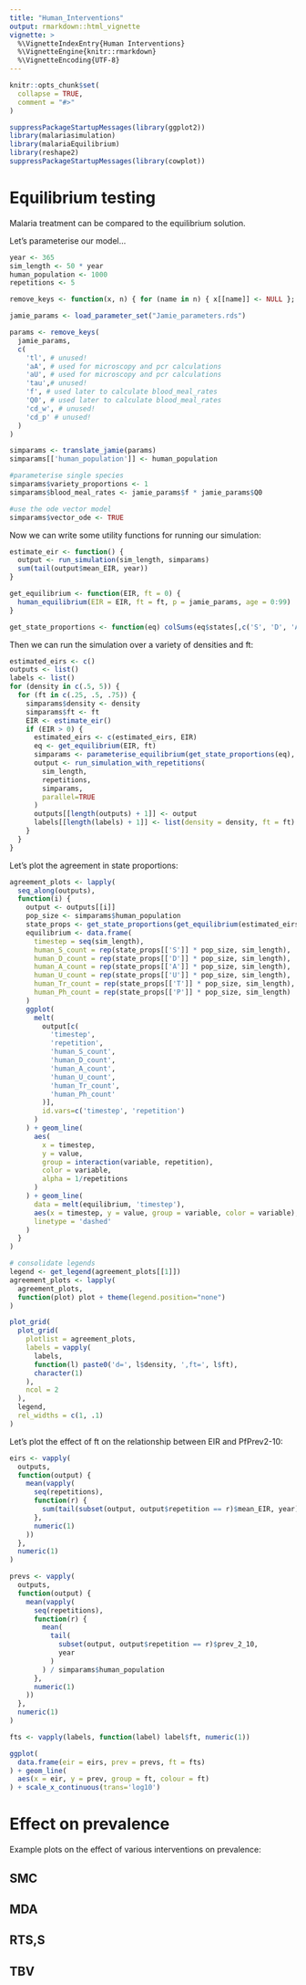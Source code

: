 ```yaml
---
title: "Human_Interventions"
output: rmarkdown::html_vignette
vignette: >
  %\VignetteIndexEntry{Human Interventions}
  %\VignetteEngine{knitr::rmarkdown}
  %\VignetteEncoding{UTF-8}
---
```


```r
knitr::opts_chunk$set(
  collapse = TRUE,
  comment = "#>"
)
```

```r
suppressPackageStartupMessages(library(ggplot2))
library(malariasimulation)
library(malariaEquilibrium)
library(reshape2)
suppressPackageStartupMessages(library(cowplot))
```

# Equilibrium testing

Malaria treatment can be compared to the equilibrium solution.

Let's parameterise our model...

```r
year <- 365
sim_length <- 50 * year
human_population <- 1000
repetitions <- 5

remove_keys <- function(x, n) { for (name in n) { x[[name]] <- NULL }; x }

jamie_params <- load_parameter_set("Jamie_parameters.rds")

params <- remove_keys(
  jamie_params,
  c(
    'tl', # unused!
    'aA', # used for microscopy and pcr calculations
    'aU', # used for microscopy and pcr calculations
    'tau',# unused!
    'f', # used later to calculate blood_meal_rates
    'Q0', # used later to calculate blood_meal_rates
    'cd_w', # unused!
    'cd_p' # unused!
  )
)

simparams <- translate_jamie(params)
simparams[['human_population']] <- human_population

#parameterise single species
simparams$variety_proportions <- 1
simparams$blood_meal_rates <- jamie_params$f * jamie_params$Q0

#use the ode vector model
simparams$vector_ode <- TRUE
```

Now we can write some utility functions for running our simulation:

```r
estimate_eir <- function() {
  output <- run_simulation(sim_length, simparams)
  sum(tail(output$mean_EIR, year))
}

get_equilibrium <- function(EIR, ft = 0) {
  human_equilibrium(EIR = EIR, ft = ft, p = jamie_params, age = 0:99)
}

get_state_proportions <- function(eq) colSums(eq$states[,c('S', 'D', 'A', 'U', 'T', 'P')])
```

Then we can run the simulation over a variety of densities and ft:

```r
estimated_eirs <- c()
outputs <- list()
labels <- list()
for (density in c(.5, 5)) {
  for (ft in c(.25, .5, .75)) {
    simparams$density <- density
    simparams$ft <- ft
    EIR <- estimate_eir()
    if (EIR > 0) {
      estimated_eirs <- c(estimated_eirs, EIR)
      eq <- get_equilibrium(EIR, ft)
      simparams <- parameterise_equilibrium(get_state_proportions(eq), simparams)
      output <- run_simulation_with_repetitions(
        sim_length,
        repetitions,
        simparams,
        parallel=TRUE
      )
      outputs[[length(outputs) + 1]] <- output
      labels[[length(labels) + 1]] <- list(density = density, ft = ft)
    }
  }
}
```

Let's plot the agreement in state proportions:

```r

agreement_plots <- lapply(
  seq_along(outputs),
  function(i) {
    output <- outputs[[i]]
    pop_size <- simparams$human_population
    state_props <- get_state_proportions(get_equilibrium(estimated_eirs[[i]]))
    equilibrium <- data.frame(
      timestep = seq(sim_length),
      human_S_count = rep(state_props[['S']] * pop_size, sim_length),
      human_D_count = rep(state_props[['D']] * pop_size, sim_length),
      human_A_count = rep(state_props[['A']] * pop_size, sim_length),
      human_U_count = rep(state_props[['U']] * pop_size, sim_length),
      human_Tr_count = rep(state_props[['T']] * pop_size, sim_length),
      human_Ph_count = rep(state_props[['P']] * pop_size, sim_length)
    )
    ggplot(
      melt(
        output[c(
          'timestep',
          'repetition',
          'human_S_count',
          'human_D_count',
          'human_A_count',
          'human_U_count',
          'human_Tr_count',
          'human_Ph_count'
        )],
        id.vars=c('timestep', 'repetition')
      )
    ) + geom_line(
      aes(
        x = timestep,
        y = value,
        group = interaction(variable, repetition),
        color = variable,
        alpha = 1/repetitions
      )
    ) + geom_line(
      data = melt(equilibrium, 'timestep'),
      aes(x = timestep, y = value, group = variable, color = variable),
      linetype = 'dashed'
    )
  }
)

# consolidate legends
legend <- get_legend(agreement_plots[[1]])
agreement_plots <- lapply(
  agreement_plots,
  function(plot) plot + theme(legend.position="none")
)

plot_grid(
  plot_grid(
    plotlist = agreement_plots,
    labels = vapply(
      labels,
      function(l) paste0('d=', l$density, ',ft=', l$ft),
      character(1)
    ),
    ncol = 2
  ),
  legend,
  rel_widths = c(1, .1)
)
```

Let's plot the effect of ft on the relationship between EIR and PfPrev2-10:

```r


eirs <- vapply(
  outputs,
  function(output) {
    mean(vapply(
      seq(repetitions),
      function(r) {
        sum(tail(subset(output, output$repetition == r)$mean_EIR, year))
      },
      numeric(1)
    ))
  },
  numeric(1)
)

prevs <- vapply(
  outputs,
  function(output) {
    mean(vapply(
      seq(repetitions),
      function(r) {
        mean(
          tail(
            subset(output, output$repetition == r)$prev_2_10,
            year
          )
        ) / simparams$human_population
      },
      numeric(1)
    ))
  },
  numeric(1)
)

fts <- vapply(labels, function(label) label$ft, numeric(1))

ggplot(
  data.frame(eir = eirs, prev = prevs, ft = fts)
) + geom_line(
  aes(x = eir, y = prev, group = ft, colour = ft)
) + scale_x_continuous(trans='log10')
```

# Effect on prevalence

Example plots on the effect of various interventions on prevalence:

## SMC

## MDA

## RTS,S

## TBV